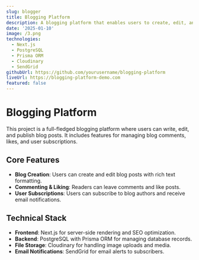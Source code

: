 ```yaml
---
slug: blogger
title: Blogging Platform
description: A blogging platform that enables users to create, edit, and publish blogs, with features for comments, likes, and user subscriptions.
date: '2025-01-10'
image: /3.png
technologies:
  - Next.js
  - PostgreSQL
  - Prisma ORM
  - Cloudinary
  - SendGrid
githubUrl: https://github.com/yourusername/blogging-platform
liveUrl: https://blogging-platform-demo.com
featured: false
---
```


# Blogging Platform

This project is a full-fledged blogging platform where users can write, edit, and publish blog posts. It includes features for managing blog comments, likes, and user subscriptions.

## Core Features
- **Blog Creation**: Users can create and edit blog posts with rich text formatting.
- **Commenting & Liking**: Readers can leave comments and like posts.
- **User Subscriptions**: Users can subscribe to blog authors and receive email notifications.

## Technical Stack
- **Frontend**: Next.js for server-side rendering and SEO optimization.
- **Backend**: PostgreSQL with Prisma ORM for managing database records.
- **File Storage**: Cloudinary for handling image uploads and media.
- **Email Notifications**: SendGrid for email alerts to subscribers.

